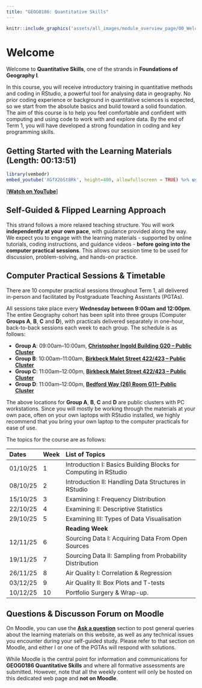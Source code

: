 ```yaml
---
title: "GEOG0186: Quantitative Skills"
---
```


```r
knitr::include_graphics('assets/all_images/module_overview_page/00_Welcome_Page_Animation.gif') 
```

# Welcome {.unnumbered}

Welcome to **Quantitative Skills**, one of the strands in **Foundations of Geography I**. 

In this course, you will receive introductory training in quantitative methods and coding in RStudio, a powerful tool for analysing data in geography. No prior coding experience or background in quantitative sciences is expected, so we start from the absolute basics and build toward a solid foundation. The aim of this course is to help you feel comfortable and confident with computing and using code to work with and explore data. By the end of Term 1, you will have developed a strong foundation in coding and key programming skills.

## Getting Started with the Learning Materials  (Length: 00:13:51) {.unnumbered}

```r
library(vembedr)
embed_youtube('XGfX2bSt8Rk', height=400, allowfullscreen = TRUE) %>% use_align('center')
```
[[**Watch on YouTube**]](https://youtu.be/XGfX2bSt8Rk)

## Self-Guided & Flipped Learning Approach {.unnumbered}

This strand follows a more relaxed teaching structure. You will work **independently at your own pace**, with guidance provided along the way. We expect you to engage with the learning materials - supported by online tutorials, coding instructions, and guidance videos - **before going into the computer practical sessions**. This allows our session time to be used for discussion, problem-solving, and hands-on practice.

## Computer Practical Sessions & Timetable  {.unnumbered}

There are 10 computer practical sessions throughout Term 1, all delivered in-person and facilitated by Postgraduate Teaching Assistants (PGTAs).

All sessions take place every **Wednesday between 9:00am and 12:00pm**. The entire Geography cohort has been split into three groups (Computer **Groups A**, **B**, **C** and **D**), with practicals delivered separately in one-hour, back-to-back sessions each week to each group. The schedule is as follows:

- **Group A**: 09:00am–10:00am, [**Christopher Ingold Building G20 – Public Cluster**](http://www.ucl.ac.uk/maps/christopher-ingold-building)
- **Group B**: 10:00am–11:00am, [**Birkbeck Malet Street 422/423 – Public Cluster**](https://maps.app.goo.gl/NPnPuS7PP7renp8Q6)
- **Group C**: 11:00am–12:00pm, [**Birkbeck Malet Street 422/423 – Public Cluster**](https://maps.app.goo.gl/NPnPuS7PP7renp8Q6)
- **Group D**: 11:00am–12:00pm, [**Bedford Way (26) Room G11– Public Cluster**](http://www.ucl.ac.uk/maps/26-bedford-way)

:::{.callout-important}
The above locations for **Group A**, **B**, **C** and **D** are public clusters with PC workstations. Since you will mostly be working through the materials at your own pace, often on your own laptops with RStudio installed, we highly recommend that you bring your own laptop to the computer practicals for ease of use.
:::

The topics for the course are as follows:

|Dates    | Week | List of Topics                                                  |
|:--------|:-----|:----------------------------------------------------------------|
|01/10/25 | 1    | Introduction I: Basics Building Blocks for Computing in RStudio |
|08/10/25 | 2    | Introduction II: Handling Data Structures in RStudio            |
|15/10/25 | 3    | Examining I: Frequency Distribution                             |
|22/10/25 | 4    | Examining II: Descriptive Statistics                            |
|29/10/25 | 5    | Examining III: Types of Data Visualisation                      |
|         |      | **Reading Week**                                                |
|12/11/25 | 6    | Sourcing Data I: Acquiring Data From Open Sources               |
|19/11/25 | 7    | Sourcing Data II: Sampling from Probability Distribution        |
|26/11/25 | 8    | Air Quality I: Correlation & Regression                         |
|03/12/25 | 9    | Air Quality II: Box Plots and T-tests                           |
|10/12/25 | 10   | Portfolio Surgery & Wrap-up.                                    |

## Questions & Discusson Forum on Moodle {.unnumbered}

On Moodle, you can use the [**Ask a question**](https://moodle.ucl.ac.uk/course/section.php?id=1274325) section to post general queries about the learning materials on this website, as well as any technical issues you encounter during your self-guided study. Please refer to that section on Moodle, and either I or one of the PGTAs will respond with solutions.

:::{.callout-important}
While Moodle is the central point for information and communications for **GEOG0186 Quantitative Skills** and where all formative assessments are submitted. However, note that all the weekly content will only be hosted on this dedicated web page and **not on Moodle**.
:::